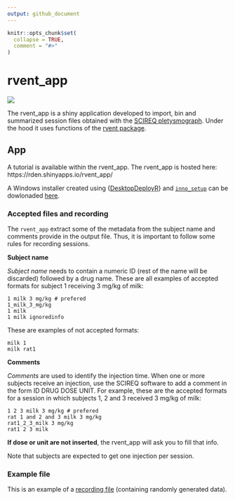 ```yaml
---
output: github_document
---
```


<!-- README.md is generated from README.Rmd. Please edit that file -->

```r
knitr::opts_chunk$set(
  collapse = TRUE,
  comment = "#>"
)
```

# rvent_app

<!-- badges: start -->
[![](https://img.shields.io/badge/devel%20version-0.2.1.9000-blue.svg)](https://github.com/https://github.com/c1au6i0/rvent_app)
<!-- badges: end -->

The rvent_app is a shiny application developed to import, bin and summarized session files obtained with the [SCIREQ pletysmograph](https://www.scireq.com/). Under the hood it uses functions of the  [rvent package](https://github.com/c1au6i0/rvent).

## App

A tutorial is available within the rvent_app. 
The rvent_app is hosted here:
https://rden.shinyapps.io/rvent_app/

A Windows installer created using {[DesktopDeployR](https://github.com/wleepang/DesktopDeployR)} and [`inno_setup`](http://www.jrsoftware.org/isinfo.php) can be dowlonaded [here](https://1drv.ms/u/s!Am3aUTxhPMS8iYRlAMyxO8UPvIYW2A?e=WqEbGE).

### Accepted files and recording

The `rvent_app` extract some of the metadata from the subject name and comments provide in the output file. Thus, it is important to follow some rules for recording sessions.

**Subject name**

*Subject name* needs to contain a numeric ID (rest of the name will be discarded) followed by a drug name. 
These are all examples of accepted formats for subject 1 receiving 3 mg/kg of milk:
```
1 milk 3 mg/kg # prefered
1_milk_3_mg/kg
1 milk
1 milk ignoredinfo
```
These are examples of not accepted formats:
```
milk 1
milk rat1
```

**Comments**

*Comments* are used to identify the injection time. 
When one or more subjects receive an injection, use the SCIREQ software to add a comment in the form ID DRUG DOSE UNIT.
For example, these are the accepted formats for a session in which subjects 1, 2 and 3 received 3 mg/kg of milk:
```
1 2 3 milk 3 mg/kg # prefered
rat 1 and 2 and 3 milk 3 mg/kg
rat1_2_3_milk 3 mg/kg
rat1 2 3 milk
```
**If dose or unit are not inserted**, the rvent_app will ask you to fill that info.

Note that subjects are expected to get one injection per session. 

### Example file

This is an example of a [recording file](https://1drv.ms/t/s!Am3aUTxhPMS8iM43UVMJXhO4mNCecw?e=ANMwWP) (containing randomly generated data).





